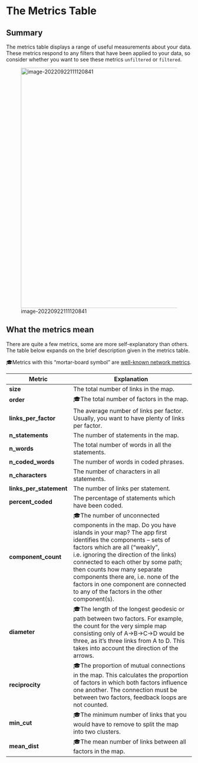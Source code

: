 # The Metrics Table{#xmetrics}

## Summary

The metrics table displays a range of useful measurements about your data. These metrics respond to any filters that have been applied to your data, so consider whether you want to see these metrics `unfiltered` or `filtered`.

![image-20220922111120841](_assets/image-20220922111120841.png){width=650}

## What the metrics mean

There are quite a few metrics, some are more self-explanatory than others. The table below expands on the brief description given in the metrics table. 

🎓Metrics with this "mortar-board symbol" are [well-known network metrics](https://igraph.org/c/doc/igraph-Structural.html). 



| Metric  | **Explanation**                                    |
| ---------- | ------------------------------------------------------------ |
| **size** | The total number of links in the map. |
| **order** | 🎓The total number of factors in the map. |
| **links_per_factor** | The average number of links per factor. Usually, you want to have plenty of links per factor. |
| **n_statements** | The number of statements in the map. |
| **n_words** | The total number of words in all the statements. |
| **n_coded_words** | The number of words in coded phrases. |
| **n_characters** | The number of characters in all statements. |
| **links_per_statement** | The number of links per statement. |
| **percent_coded** | The percentage of statements which have been coded. |
| **component_count** | 🎓The number of unconnected components in the map. Do you have islands in your map? The app first identifies the components -- sets of factors which are all ("weakly", i.e. ignoring the direction of the links) connected to each other by some path; then counts how many separate components there are, i.e. none of the factors in one component are connected to any of the factors in the other component(s). |
| **diameter** | 🎓The length of the longest geodesic or path between two factors. For example, the count for the very simple map consisting only of A->B->C->D would be three, as it's three links from A to D. This takes into account the direction of the arrows. |
| **reciprocity** | 🎓The proportion of mutual connections in the map. This calculates the proportion of factors in which both factors influence one another. The connection must be between two factors, feedback loops are not counted. |
| **min_cut** | 🎓The minimum number of links that you would have to remove to split the map into two clusters. |
| **mean_dist** | 🎓The mean number of links between all factors in the map. |

